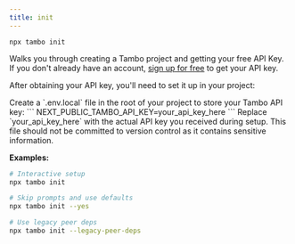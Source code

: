 ```yaml
---
title: init
---
```


`npx tambo init`

Walks you through creating a Tambo project and getting your free API Key. If you don't already have an account, <a href="https://tambo.co/dashboard" className="text-secondary hover:underline font-medium">sign up for free</a> to get your API key.

After obtaining your API key, you'll need to set it up in your project:

<Callout type="info" title="API Key Setup">
  Create a `.env.local` file in the root of your project to store your Tambo API
  key: ``` NEXT_PUBLIC_TAMBO_API_KEY=your_api_key_here ``` Replace
  `your_api_key_here` with the actual API key you received during setup. This
  file should not be committed to version control as it contains sensitive
  information.
</Callout>

**Examples:**

```bash
# Interactive setup
npx tambo init

# Skip prompts and use defaults
npx tambo init --yes

# Use legacy peer deps
npx tambo init --legacy-peer-deps
```
